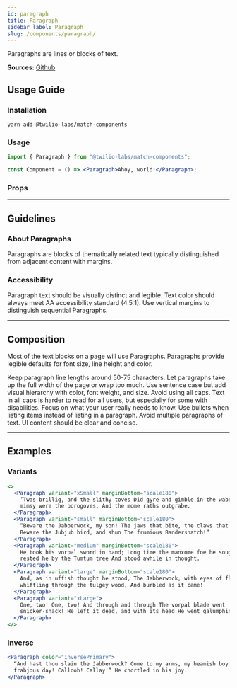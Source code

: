 ```yaml
---
id: paragraph
title: Paragraph
sidebar_label: Paragraph
slug: /components/paragraph/
---
```



Paragraphs are lines or blocks of text.

**Sources:** [Github](https://github.com/twilio-labs/match/tree/main/packages/match-components/src/paragraph)

## Usage Guide

### Installation

```shell
yarn add @twilio-labs/match-components
```

### Usage

```jsx
import { Paragraph } from "@twilio-labs/match-components";

const Component = () => <Paragraph>Ahoy, world!</Paragraph>;
```

### Props

<Props of="Paragraph" />

---

## Guidelines

### About Paragraphs

Paragraphs are blocks of thematically related text typically distinguished from adjacent content with margins.

### Accessibility

Paragraph text should be visually distinct and legible. Text color should always meet AA accessibility standard (4.5:1). Use vertical margins to distinguish sequential Paragraphs.

---

## Composition

Most of the text blocks on a page will use Paragraphs. Paragraphs provide legible defaults for font size, line height and color.

<VirtueCrime>
  <Virtue>Keep paragraph line lengths around 50-75 characters.</Virtue>
  <Crime>
    Let paragraphs take up the full width of the page or wrap too much.
  </Crime>
  <Virtue>
    Use sentence case but add visual hierarchy with color, font weight, and
    size.
  </Virtue>
  <Crime>
    Avoid using all caps. Text in all caps is harder to read for all users, but
    especially for some with disabilities.
  </Crime>
  <Virtue>
    Focus on what your user really needs to know. Use bullets when listing items
    instead of listing in a paragraph.
  </Virtue>
  <Crime>
    Avoid multiple paragraphs of text. UI content should be clear and concise.
  </Crime>
</VirtueCrime>

---

## Examples

<ThemeSwitcher />

### Variants

```jsx live
<>
  <Paragraph variant="xSmall" marginBottom="scale180">
    ’Twas brillig, and the slithy toves Did gyre and gimble in the wabe: All
    mimsy were the borogoves, And the mome raths outgrabe.
  </Paragraph>
  <Paragraph variant="small" marginBottom="scale180">
    “Beware the Jabberwock, my son! The jaws that bite, the claws that catch!
    Beware the Jubjub bird, and shun The frumious Bandersnatch!”
  </Paragraph>
  <Paragraph variant="medium" marginBottom="scale180">
    He took his vorpal sword in hand; Long time the manxome foe he sought — So
    rested he by the Tumtum tree And stood awhile in thought.
  </Paragraph>
  <Paragraph variant="large" marginBottom="scale180">
    And, as in uffish thought he stood, The Jabberwock, with eyes of flame, Came
    whiffling through the tulgey wood, And burbled as it came!
  </Paragraph>
  <Paragraph variant="xLarge">
    One, two! One, two! And through and through The vorpal blade went
    snicker-snack! He left it dead, and with its head He went galumphing back.
  </Paragraph>
</>
```

### Inverse

```jsx live bg=darkest
<Paragraph color="inversePrimary">
  “And hast thou slain the Jabberwock? Come to my arms, my beamish boy! O
  frabjous day! Callooh! Callay!” He chortled in his joy.
</Paragraph>
```
